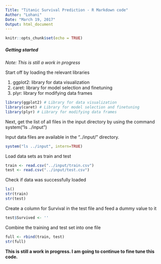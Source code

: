 ```yaml
---
Title: "Titanic Survival Prediction - R Markdown code"
Author: "Lohani"
Date: "March 19, 2017"
Output: html_document
---
```


```r
knitr::opts_chunk$set(echo = TRUE)
```

##### **Getting started**

*Note: This is still a work in progress*

Start off by loading the relevant libraries

1. ggplot2: library for data visualization
2. caret: library for model selection and finetuning
3. plyr: library for modifying data frames

```r
library(ggplot2) # Library for data visualization
library(caret) # Library for model selection and finetuning
library(plyr) # Library for modifying data frames

```

Next, get the list of all files in the input directory by using the command
system("ls ../input")

Input data files are available in the "../input/" directory.

```r
system("ls ../input", intern=TRUE)
```

Load data sets as train and test
```r
train <- read.csv("../input/train.csv")
test <- read.csv("../input/test.csv")
```

Check if data was successfully loaded
```r
ls()
str(train)
str(test)
```

Create a column for Survival in the test file and feed a dummy value to it 
```r
test$Survived <- ''
```

Combine the training and test set into one file
```r
full <- rbind(train, test)
str(full)
```

**This is still a work in progress. I am going to continue to fine tune this code.**